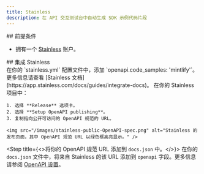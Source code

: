 ```yaml
---
title: Stainless
description: 在 API 交互测试台中自动生成 SDK 示例代码片段
---
```


<div id="prerequisites">
  ## 前提条件
</div>

* 拥有一个 [Stainless](https://app.stainless.com) 账户。

<div id="integrate-with-stainless">
  ## 集成 Stainless
</div>

<Steps>
  <Step title="在 Stainless 中设置 OpenAPI 装饰。">
    在你的 `stainless.yml` 配置文件中，添加 `openapi.code_samples: 'mintlify'`。更多信息请查看 [Stainless 文档](https://app.stainless.com/docs/guides/integrate-docs)。
  </Step>

  <Step title="发布你的 OpenAPI 规范 URL。">
    在你的 Stainless 项目中：

    1. 选择 **Release** 选项卡。
    2. 选择 **Setup OpenAPI publishing**。
    3. 复制指向公开可访问的 OpenAPI 规范的 URL。

    <img src="/images/stainless-public-OpenAPI-spec.png" alt="Stainless 的发布页面，其中 OpenAPI 规范 URL 以绿色框高亮显示。" />
  </Step>

  <Step title={<>将你的 OpenAPI 规范 URL 添加到 <code>docs.json</code> 中。</>}>
    在你的 `docs.json` 文件中，将来自 Stainless 的该 URL 添加到 `openapi` 字段。更多信息请参阅 [OpenAPI 设置](/zh/api-playground/openapi-setup)。
  </Step>
</Steps>
